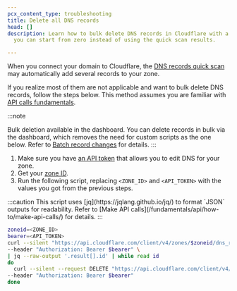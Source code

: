 ```yaml
---
pcx_content_type: troubleshooting
title: Delete all DNS records
head: []
description: Learn how to bulk delete DNS records in Cloudflare with a script so
  you can start from zero instead of using the quick scan results.

---
```



When you connect your domain to Cloudflare, the [DNS records quick scan](/dns/zone-setups/reference/dns-quick-scan/) may automatically add several records to your zone.

If you realize most of them are not applicable and want to bulk delete DNS records, follow the steps below. This method assumes you are familiar with [API calls fundamentals](/fundamentals/api/).

:::note

Bulk deletion available in the dashboard. You can delete records in bulk via the dashboard, which removes the need for custom scripts as the one below. Refer to [Batch record changes](/dns/manage-dns-records/how-to/batch-record-changes/#delete-records-in-bulk) for details.
:::

1. Make sure you have [an API token](/fundamentals/api/get-started/create-token/) that allows you to edit DNS for your zone.
2. Get your [zone ID](/fundamentals/setup/find-account-and-zone-ids/).
3. Run the following script, replacing `<ZONE_ID>` and `<API_TOKEN>` with the values you got from the previous steps.

<Example>
:::caution
This script uses [jq](https://jqlang.github.io/jq/) to format `JSON` outputs for readability. Refer to [Make API calls](/fundamentals/api/how-to/make-api-calls/) for details.
:::

```bash
zoneid=<ZONE_ID>
bearer=<API_TOKEN>
curl --silent "https://api.cloudflare.com/client/v4/zones/$zoneid/dns_records?per_page=50000" \
--header "Authorization: Bearer $bearer" \
| jq --raw-output '.result[].id' | while read id
do
  curl --silent --request DELETE "https://api.cloudflare.com/client/v4/zones/$zoneid/dns_records/$id" \
--header "Authorization: Bearer $bearer"
done
```
</Example>